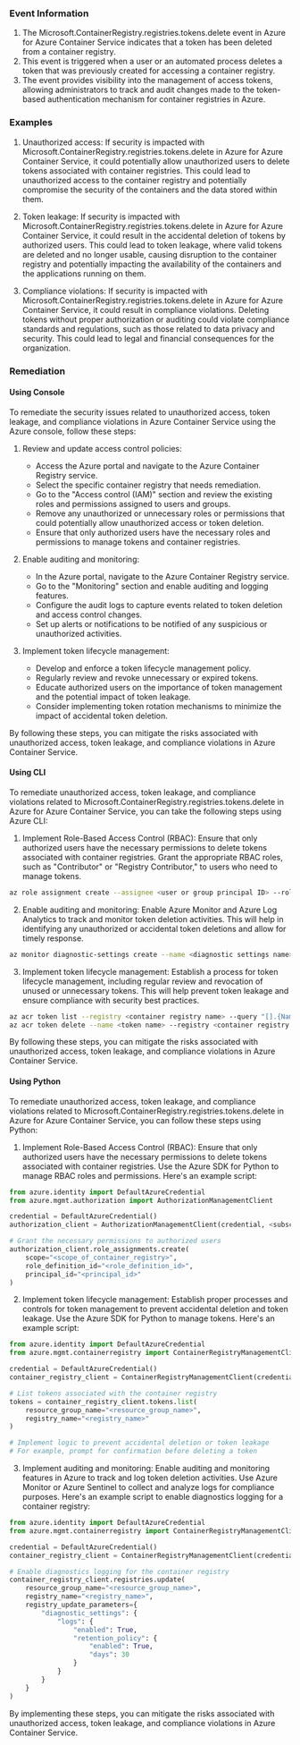 
### Event Information

1. The Microsoft.ContainerRegistry.registries.tokens.delete event in Azure for Azure Container Service indicates that a token has been deleted from a container registry.
2. This event is triggered when a user or an automated process deletes a token that was previously created for accessing a container registry.
3. The event provides visibility into the management of access tokens, allowing administrators to track and audit changes made to the token-based authentication mechanism for container registries in Azure.


### Examples

1. Unauthorized access: If security is impacted with Microsoft.ContainerRegistry.registries.tokens.delete in Azure for Azure Container Service, it could potentially allow unauthorized users to delete tokens associated with container registries. This could lead to unauthorized access to the container registry and potentially compromise the security of the containers and the data stored within them.

2. Token leakage: If security is impacted with Microsoft.ContainerRegistry.registries.tokens.delete in Azure for Azure Container Service, it could result in the accidental deletion of tokens by authorized users. This could lead to token leakage, where valid tokens are deleted and no longer usable, causing disruption to the container registry and potentially impacting the availability of the containers and the applications running on them.

3. Compliance violations: If security is impacted with Microsoft.ContainerRegistry.registries.tokens.delete in Azure for Azure Container Service, it could result in compliance violations. Deleting tokens without proper authorization or auditing could violate compliance standards and regulations, such as those related to data privacy and security. This could lead to legal and financial consequences for the organization.

### Remediation

#### Using Console

To remediate the security issues related to unauthorized access, token leakage, and compliance violations in Azure Container Service using the Azure console, follow these steps:

1. Review and update access control policies:
   - Access the Azure portal and navigate to the Azure Container Registry service.
   - Select the specific container registry that needs remediation.
   - Go to the "Access control (IAM)" section and review the existing roles and permissions assigned to users and groups.
   - Remove any unauthorized or unnecessary roles or permissions that could potentially allow unauthorized access or token deletion.
   - Ensure that only authorized users have the necessary roles and permissions to manage tokens and container registries.

2. Enable auditing and monitoring:
   - In the Azure portal, navigate to the Azure Container Registry service.
   - Go to the "Monitoring" section and enable auditing and logging features.
   - Configure the audit logs to capture events related to token deletion and access control changes.
   - Set up alerts or notifications to be notified of any suspicious or unauthorized activities.

3. Implement token lifecycle management:
   - Develop and enforce a token lifecycle management policy.
   - Regularly review and revoke unnecessary or expired tokens.
   - Educate authorized users on the importance of token management and the potential impact of token leakage.
   - Consider implementing token rotation mechanisms to minimize the impact of accidental token deletion.

By following these steps, you can mitigate the risks associated with unauthorized access, token leakage, and compliance violations in Azure Container Service.

#### Using CLI

To remediate unauthorized access, token leakage, and compliance violations related to Microsoft.ContainerRegistry.registries.tokens.delete in Azure for Azure Container Service, you can take the following steps using Azure CLI:

1. Implement Role-Based Access Control (RBAC): Ensure that only authorized users have the necessary permissions to delete tokens associated with container registries. Grant the appropriate RBAC roles, such as "Contributor" or "Registry Contributor," to users who need to manage tokens.

```bash
az role assignment create --assignee <user or group principal ID> --role "Contributor" --scope <container registry resource ID>
```

2. Enable auditing and monitoring: Enable Azure Monitor and Azure Log Analytics to track and monitor token deletion activities. This will help in identifying any unauthorized or accidental token deletions and allow for timely response.

```bash
az monitor diagnostic-settings create --name <diagnostic settings name> --resource <container registry resource ID> --logs '[{"category": "ContainerRegistryRepositoryEvents", "enabled": true}]'
```

3. Implement token lifecycle management: Establish a process for token lifecycle management, including regular review and revocation of unused or unnecessary tokens. This will help prevent token leakage and ensure compliance with security best practices.

```bash
az acr token list --registry <container registry name> --query "[].{Name:name, Issued:issued, Expires:expires}" --output table
az acr token delete --name <token name> --registry <container registry name>
```

By following these steps, you can mitigate the risks associated with unauthorized access, token leakage, and compliance violations in Azure Container Service.

#### Using Python

To remediate unauthorized access, token leakage, and compliance violations related to Microsoft.ContainerRegistry.registries.tokens.delete in Azure for Azure Container Service, you can follow these steps using Python:

1. Implement Role-Based Access Control (RBAC): Ensure that only authorized users have the necessary permissions to delete tokens associated with container registries. Use the Azure SDK for Python to manage RBAC roles and permissions. Here's an example script:

```python
from azure.identity import DefaultAzureCredential
from azure.mgmt.authorization import AuthorizationManagementClient

credential = DefaultAzureCredential()
authorization_client = AuthorizationManagementClient(credential, <subscription_id>)

# Grant the necessary permissions to authorized users
authorization_client.role_assignments.create(
    scope="<scope_of_container_registry>",
    role_definition_id="<role_definition_id>",
    principal_id="<principal_id>"
)
```

2. Implement token lifecycle management: Establish proper processes and controls for token management to prevent accidental deletion and token leakage. Use the Azure SDK for Python to manage tokens. Here's an example script:

```python
from azure.identity import DefaultAzureCredential
from azure.mgmt.containerregistry import ContainerRegistryManagementClient

credential = DefaultAzureCredential()
container_registry_client = ContainerRegistryManagementClient(credential, <subscription_id>)

# List tokens associated with the container registry
tokens = container_registry_client.tokens.list(
    resource_group_name="<resource_group_name>",
    registry_name="<registry_name>"
)

# Implement logic to prevent accidental deletion or token leakage
# For example, prompt for confirmation before deleting a token
```

3. Implement auditing and monitoring: Enable auditing and monitoring features in Azure to track and log token deletion activities. Use Azure Monitor or Azure Sentinel to collect and analyze logs for compliance purposes. Here's an example script to enable diagnostics logging for a container registry:

```python
from azure.identity import DefaultAzureCredential
from azure.mgmt.containerregistry import ContainerRegistryManagementClient

credential = DefaultAzureCredential()
container_registry_client = ContainerRegistryManagementClient(credential, <subscription_id>)

# Enable diagnostics logging for the container registry
container_registry_client.registries.update(
    resource_group_name="<resource_group_name>",
    registry_name="<registry_name>",
    registry_update_parameters={
        "diagnostic_settings": {
            "logs": {
                "enabled": True,
                "retention_policy": {
                    "enabled": True,
                    "days": 30
                }
            }
        }
    }
)
```

By implementing these steps, you can mitigate the risks associated with unauthorized access, token leakage, and compliance violations in Azure Container Service.

